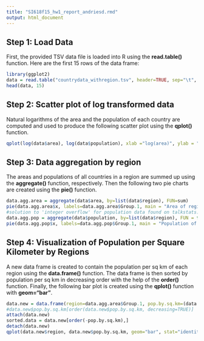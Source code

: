 ```yaml
---
title: "SI618f15_hw1_report_andriesd.rmd" 
output: html_document
---
```

## Step 1: Load Data
First, the provided TSV data file is loaded into R using the **read.table()** function. Here are the first 15 rows of the data frame:

```r
library(ggplot2)
data = read.table("countrydata_withregion.tsv", header=TRUE, sep="\t", quote = "", fill=TRUE)
head(data, 15)
```

## Step 2: Scatter plot of log transformed data
Natural logarithms of the area and the population of each country are computed and used to produce the following scatter plot using the **qplot()** function.

```r
qplot(log(data$area), log(data$population), xlab ="log(area)", ylab = "log(population)")
```

## Step 3: Data aggregation by region
The areas and populations of all countries in a region are summed up using the **aggregate()** function, respectively. Then the following two pie charts are created using the **pie()** function.

```r
data.agg.area = aggregate(data$area, by=list(data$region), FUN=sum)
pie(data.agg.area$x, labels=data.agg.area$Group.1, main = "Area of regions")
#solution to 'integer overflow' for population data found on talkstats.com
data.agg.pop = aggregate(data$population, by=list(data$region), FUN = function(x){sum(as.numeric(x))}) 
pie(data.agg.pop$x, labels=data.agg.pop$Group.1, main = "Population of regions")
```

## Step 4: Visualization of Population per Square Kilometer by Regions
A new data frame is created to contain the population per sq km of each region using the **data.frame()** function. The data frame is then sorted by population per sq km in decreasing order with the help of the **order()** function. Finally, the following bar plot is created using the **qplot()** function with **geom=“bar”**.

```r
data.new = data.frame(region=data.agg.area$Group.1, pop.by.sq.km=(data.agg.pop$x/data.agg.area$x))
#data.new$pop.by.sq.km[order(data.new$pop.by.sq.km, decreasing=TRUE)]
attach(data.new)
sorted.data = data.new[order(-pop.by.sq.km),]
detach(data.new)
qplot(data.new$region, data.new$pop.by.sq.km, geom="bar", stat="identity", xlab="Region", ylab="Population per sq km of regions") + theme(axis.text.x = element_text(angle = 60, hjust = 1))
```
